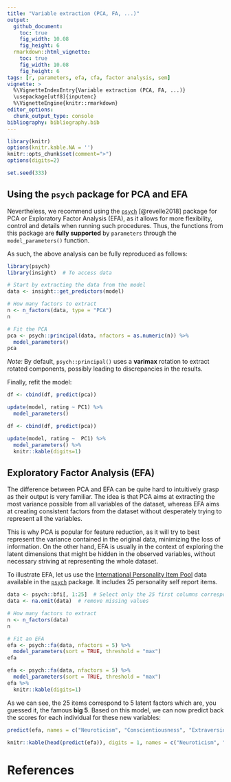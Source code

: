 ```yaml
---
title: "Variable extraction (PCA, FA, ...)"
output: 
  github_document:
    toc: true
    fig_width: 10.08
    fig_height: 6
  rmarkdown::html_vignette:
    toc: true
    fig_width: 10.08
    fig_height: 6
tags: [r, parameters, efa, cfa, factor analysis, sem]
vignette: >
  %\VignetteIndexEntry{Variable extraction (PCA, FA, ...)}
  \usepackage[utf8]{inputenc}
  %\VignetteEngine{knitr::rmarkdown}
editor_options: 
  chunk_output_type: console
bibliography: bibliography.bib
---
```


```r
library(knitr)
options(knitr.kable.NA = '')
knitr::opts_chunk$set(comment=">")
options(digits=2)

set.seed(333)
```



## Using the `psych` package for PCA and EFA

Nevertheless, we recommend using the [`psych`](https://cran.r-project.org/package=psych) [@revelle2018] package for PCA or Exploratory Factor Analysis (EFA), as it allows for more flexibility, control and details when running such procedures. Thus, the functions from this package are **fully supported** by `parameters` through the `model_parameters()` function.

As such, the above analysis can be fully reproduced as follows:

```r
library(psych)
library(insight)  # To access data

# Start by extracting the data from the model
data <- insight::get_predictors(model)

# How many factors to extract
n <- n_factors(data, type = "PCA")
n 

# Fit the PCA
pca <- psych::principal(data, nfactors = as.numeric(n)) %>% 
  model_parameters()
pca
```

*Note:* By default, `psych::principal()` uses a **varimax** rotation to extract rotated components, possibly leading to discrepancies in the results.

Finally, refit the model:

```r
df <- cbind(df, predict(pca))

update(model, rating ~ PC1) %>% 
  model_parameters()
```
```r
df <- cbind(df, predict(pca))

update(model, rating ~  PC1) %>% 
  model_parameters() %>% 
  knitr::kable(digits=1)
```


## Exploratory Factor Analysis (EFA)

The difference between PCA and EFA can be quite hard to intuitively grasp as their output is very familiar. The idea is that PCA aims at extracting the most variance possible from all variables of the dataset, whereas EFA aims at creating consistent factors from the dataset without desperately trying to represent all the variables. 

This is why PCA is popular for feature reduction, as it will try to best represent the variance contained in the original data, minimizing the loss of information. On the other hand, EFA is usually in the context of exploring the latent dimensions that might be hidden in the observed variables, without necessary striving at representing the whole dataset.

To illustrate EFA, let us use the [International Personality Item Pool](ipip.ori.org) data available in the [ `psych`](https://www.personality-project.org/r/html/bfi.html) package. It includes 25 personality self report items.

```r
data <- psych::bfi[, 1:25]  # Select only the 25 first columns corresponding to the items
data <- na.omit(data)  # remove missing values

# How many factors to extract
n <- n_factors(data)
n 
```
```r
# Fit an EFA
efa <- psych::fa(data, nfactors = 5) %>% 
  model_parameters(sort = TRUE, threshold = "max")
efa
```
```r
efa <- psych::fa(data, nfactors = 5) %>% 
  model_parameters(sort = TRUE, threshold = "max")
efa %>% 
  knitr::kable(digits=1)
```

As we can see, the 25 items correspond to 5 latent factors which are, you guessed it, the famous **big 5**. Based on this model, we can now predict back the scores for each individual for these new variables:

```r
predict(efa, names = c("Neuroticism", "Conscientiousness", "Extraversion", "Agreeableness", "Opennness"))
```
```r
knitr::kable(head(predict(efa)), digits = 1, names = c("Neuroticism", "Conscientiousness", "Extraversion", "Agreeableness", "Opennness"))
```

# References